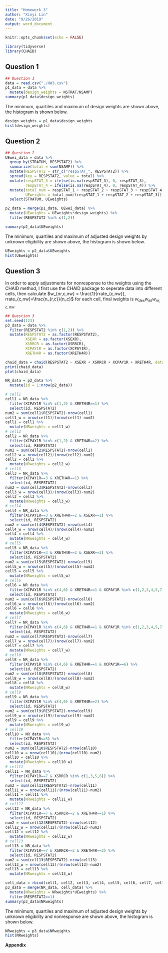 ```yaml
---
title: "Homework 3"
author: "Xinyi Lin"
date: "9/26/2019"
output: word_document
---
```

```r
knitr::opts_chunk$set(echo = FALSE)
```

```r
library(tidyverse)
library(CHAID)
```

## Question 1

```r
## Question 1
data = read.csv("./HW3.csv") 
p1_data = data %>% 
  mutate(design_weights = NSTRAT/NSAMP)
summary(p1_data$design_weights)
```

The minimum, quartiles and maximum of design weights are shown above, the histogram is shown below.

```r
design_weights = p1_data$design_weights
hist(design_weights)
```

## Question 2

```r
## Question 2
UEwei_data = data %>% 
  group_by(STRATUM, RESPSTAT2) %>% 
  summarize(total = sum(NSAMP)) %>% 
  mutate(RESPSTAT2 = str_c("respSTAT_", RESPSTAT2)) %>% 
  spread(key = RESPSTAT2, value = total) %>% 
  mutate(respSTAT_3 = ifelse(is.na(respSTAT_3), 0, respSTAT_3),
         respSTAT_4 = ifelse(is.na(respSTAT_4), 0, respSTAT_4)) %>% 
  mutate(total_num = respSTAT_1 + respSTAT_2 + respSTAT_3 + respSTAT_4,
         UEweights = total_num/(respSTAT_1 + respSTAT_2 + respSTAT_3)) %>% 
  select(STRATUM, UEweights)

p2_data = merge(p1_data, UEwei_data) %>% 
  mutate(UEweights = UEweights*design_weights) %>% 
  filter(RESPSTAT2 %in% c(1,2))

summary(p2_data$UEweights)
```

The minimum, quartiles and maximum of adjusted design weights by unknown eligibility are shown above, the histogram is shown below.

```r
UEweights = p2_data$UEweights
hist(UEweights)
```

## Question 3

In order to apply adjustments for nonresponse to the weights using the CHAID method, I first use the CHAID package to seperate data into different cells, then calculate $w_{nr,c,nw} = \frac{1}{rrate_{c,nw}}, rrate_{c,nw}=\frac{n_{r,c}}{n_c}$ for each cell, final weights is $w_{des}w_{eli}w_{nr,c,nw}$. 

```r
## Question 3
set.seed(123)
p3_data = data %>% 
  filter(RESPSTAT2 %in% c(1,2)) %>% 
  mutate(RESPSTAT2 = as.factor(RESPSTAT2),
         XSEXR = as.factor(XSEXR),
         XSRRCR = as.factor(XSRRCR),
         XCPAY1R = as.factor(XCPAY1R),
         XRETH4R = as.factor(XRETH4R))

chaid_data = chaid(RESPSTAT2 ~ XSEXR + XSRRCR + XCPAY1R + XRETH4R, data = p3_data)
print(chaid_data)
plot(chaid_data)
```

```r
NR_data = p2_data %>% 
  mutate(id = 1:nrow(p2_data))
```

```r
# cell1
cell1 = NR_data %>% 
  filter(XCPAY1R %in% c(1,2) & XRETH4R==1) %>% 
  select(id, RESPSTAT2)
num2 = sum(cell1$RESPSTAT2)-nrow(cell1)
cell1_w = nrow(cell1)/(nrow(cell1)-num2)
cell1 = cell1 %>% 
  mutate(NRweights = cell1_w)
# cell2
cell2 = NR_data %>% 
  filter(XCPAY1R %in% c(1,2) & XRETH4R==2) %>% 
  select(id, RESPSTAT2)
num2 = sum(cell2$RESPSTAT2)-nrow(cell2)
cell2_w = nrow(cell2)/(nrow(cell2)-num2)
cell2 = cell2 %>% 
  mutate(NRweights = cell2_w)
# cell3
cell3 = NR_data %>% 
  filter(XCPAY1R==3 & XRETH4R==1) %>% 
  select(id, RESPSTAT2)
num2 = sum(cell3$RESPSTAT2)-nrow(cell3)
cell3_w = nrow(cell3)/(nrow(cell3)-num2)
cell3 = cell3 %>% 
  mutate(NRweights = cell3_w)
# cell4
cell4 = NR_data %>% 
  filter(XCPAY1R==3 & XRETH4R==2 & XSEXR==1) %>% 
  select(id, RESPSTAT2)
num2 = sum(cell4$RESPSTAT2)-nrow(cell4)
cell4_w = nrow(cell4)/(nrow(cell4)-num2)
cell4 = cell4 %>% 
  mutate(NRweights = cell4_w)
# cell5
cell5 = NR_data %>% 
  filter(XCPAY1R==3 & XRETH4R==2 & XSEXR==2) %>% 
  select(id, RESPSTAT2)
num2 = sum(cell5$RESPSTAT2)-nrow(cell5)
cell5_w = nrow(cell5)/(nrow(cell5)-num2)
cell5 = cell5 %>% 
  mutate(NRweights = cell5_w)
# cell6
cell6 = NR_data %>% 
  filter(XCPAY1R %in% c(4,6) & XRETH4R==1 & XCPAY1R %in% c(1,2,3,4,5,7) & XSRRCR %in% c(1,3,5,6)) %>% 
  select(id, RESPSTAT2)
num2 = sum(cell6$RESPSTAT2)-nrow(cell6)
cell6_w = nrow(cell6)/(nrow(cell6)-num2)
cell6 = cell6 %>% 
  mutate(NRweights = cell6_w)
# cell7
cell7 = NR_data %>% 
  filter(XCPAY1R %in% c(4,6) & XRETH4R==1 & XCPAY1R %in% c(1,2,3,4,5,7) & XSRRCR==2) %>% 
  select(id, RESPSTAT2)
num2 = sum(cell7$RESPSTAT2)-nrow(cell7)
cell7_w = nrow(cell7)/(nrow(cell7)-num2)
cell7 = cell7 %>% 
  mutate(NRweights = cell7_w)
# cell8
cell8 = NR_data %>% 
  filter(XCPAY1R %in% c(4,6) & XRETH4R==1 & XCPAY1R==6) %>% 
  select(id, RESPSTAT2)
num2 = sum(cell8$RESPSTAT2)-nrow(cell8)
cell8_w = nrow(cell8)/(nrow(cell8)-num2)
cell8 = cell8 %>% 
  mutate(NRweights = cell8_w)
# cell9
cell9 = NR_data %>% 
  filter(XCPAY1R %in% c(4,6) & XRETH4R==2) %>% 
  select(id, RESPSTAT2)
num2 = sum(cell9$RESPSTAT2)-nrow(cell9)
cell9_w = nrow(cell9)/(nrow(cell9)-num2)
cell9 = cell9 %>% 
  mutate(NRweights = cell9_w)
# cell10
cell10 = NR_data %>% 
  filter(XCPAY1R==5) %>% 
  select(id, RESPSTAT2)
num2 = sum(cell10$RESPSTAT2)-nrow(cell10)
cell10_w = nrow(cell10)/(nrow(cell10)-num2)
cell10 = cell10 %>% 
  mutate(NRweights = cell10_w)
# cell11
cell11 = NR_data %>% 
  filter(XCPAY1R==7 & XSRRCR %in% c(1,3,5,6)) %>% 
  select(id, RESPSTAT2)
num2 = sum(cell11$RESPSTAT2)-nrow(cell11)
cell11_w = nrow(cell11)/(nrow(cell11)-num2)
cell11 = cell11 %>% 
  mutate(NRweights = cell11_w)
# cell12
cell12 = NR_data %>% 
  filter(XCPAY1R==7 & XSRRCR==2 & XRETH4R==1) %>% 
  select(id, RESPSTAT2)
num2 = sum(cell12$RESPSTAT2)-nrow(cell12)
cell12_w = nrow(cell12)/(nrow(cell12)-num2)
cell12 = cell12 %>% 
  mutate(NRweights = cell12_w)
# cell13
cell13 = NR_data %>% 
  filter(XCPAY1R==7 & XSRRCR==2 & XRETH4R==2) %>% 
  select(id, RESPSTAT2)
num2 = sum(cell13$RESPSTAT2)-nrow(cell13)
cell13_w = nrow(cell13)/(nrow(cell13)-num2)
cell13 = cell13 %>% 
  mutate(NRweights = cell13_w)
```

```r
cell_data = rbind(cell1, cell2, cell3, cell4, cell5, cell6, cell7, cell8, cell9, cell10, cell11, cell12, cell13)
p3_data = merge(NR_data, cell_data) %>% 
  mutate(NRweights = NRweights*UEweights) %>% 
  filter(RESPSTAT2==1)
summary(p3_data$NRweights)
```

The minimum, quartiles and maximum of adjusted design weights by unknown eligibility and nonresponse are shown above, the histogram is shown below.

```r
NRweights = p3_data$NRweights
hist(NRweights)
```

**Appendix**

```r
```